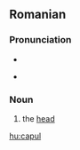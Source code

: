 ==Romanian==

===Pronunciation===
* {{IPA|[ˈka.pul]|lang=ro}}
* {{a|informal}} {{IPA|[ˈka.pu]|lang=ro}}

===Noun===
{{ro-noun-def|ns|na|cap}}

# the [[head]]

[[hu:capul]]